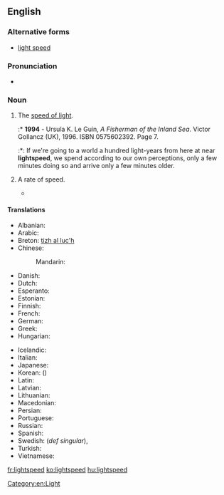 ==English==

===Alternative forms===
* [[light speed]]

===Pronunciation===
* {{audio|en-us-lightspeed.ogg|Audio (US)}}

===Noun===
{{en-noun}}

# The [[speed of light]].
#:* '''1994''' - Ursula K. Le Guin, ''A Fisherman of the Inland Sea''. Victor Gollancz (UK), 1996. ISBN 0575602392. Page 7.
#:*: If we're going to a world a hundred light-years from here at near '''lightspeed''', we spend according to our own perceptions, only a few minutes doing so and arrive only a few minutes older.
# {{countable}} A rate of speed.
#* {{quote-book|title=Oracle And Other Stories|page=134|author=W. Strawn Douglas|year=2005|passage=He paused, then finished, “with the drive from the Linz, he can do over 500 '''lightspeeds''' to meet us.}}

====Translations====
{{trans-top|the speed of light}}
* Albanian: {{t-|sq|shpejtësia e dritës}}
* Arabic: {{t-|ar|سرعة الضوء|f|tr=súrʿat al-ḍūʾ|sc=Arab}}
* Breton: [[tizh al luc'h]]
* Chinese:
*: Mandarin: {{t|cmn|光速|tr=guāngsù|sc=Hani}}
* Danish: {{t+|da|lysets hastighed}}
* Dutch: {{t-|nl|snelheid van het licht|f}}
* Esperanto: {{t-|eo|lumrapido}}
* Estonian: {{t-|et|valguse kiirus}}
* Finnish: {{t-|fi|valonnopeus}}
* French: {{t+|fr|vitesse de la lumière|f}}
* German: {{t+|de|Lichtgeschwindigkeit|f}}
* Greek: {{t-|el|ταχύτητα του φωτός|f|tr=tachítita tu fotós|sc=Grek}}
* Hungarian: {{t+|hu|fénysebesség}}
{{trans-mid}}
* Icelandic: {{t+|is|ljóshraði}}
* Italian: {{t-|it|velocità della luce|f}}
* Japanese: {{t+|ja|光速|tr=こうそく, kōsoku}}
* Korean: {{t+|ko|광속|tr=gwangsok|sc=Kore}} ({{t+|ko|光速|sc=Kore}})
* Latin: {{t-|la|velocitas luminis|f}}
* Latvian: {{t-|lv|gaismas ātrums}}
* Lithuanian: {{t-|lt|šviesos greitis|m}}
* Macedonian: {{t|mk|брзина на светлината|f|tr=b'rzina na svetlínata|sc=Cyrl}}
* Persian: {{t-|fa|سرعت نور|tr=sor'at-e nur|sc=fa-Arab}}
* Portuguese: {{t-|pt|velocidade da luz|f}}
* Russian: {{t-|ru|скорость света|f|tr=skórostʹ svéta}}
* Spanish: {{t+|es|velocidad de la luz|f}}
* Swedish: {{t-|sv|ljushastighet|c}} (''def singular''), {{t-|sv|ljusets hastighet|c}}
* Turkish: {{t+|tr|ışık hızı|f}}
* Vietnamese: {{t-|vi|tốc độ ánh sáng}}
{{trans-bottom}}

[[Category:en:Light]]

[[fr:lightspeed]]
[[ko:lightspeed]]
[[hu:lightspeed]]